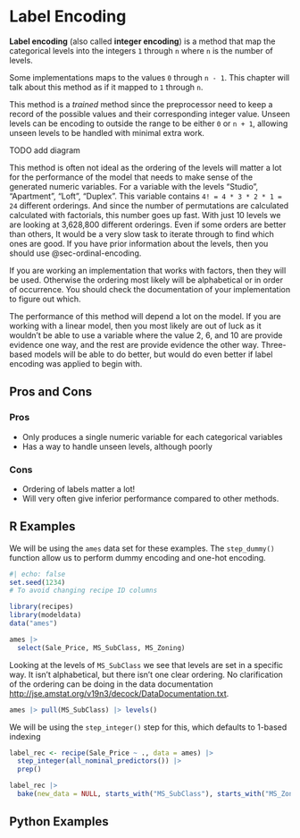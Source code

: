 # Label Encoding {#sec-label-encoding}

**Label encoding** (also called **integer encoding**) is a method that map the categorical levels into the integers `1` through `n` where `n` is the number of levels.

::: callout-note
Some implementations maps to the values `0` through `n - 1`. This chapter will talk about this method as if it mapped to `1` through `n`.
:::

This method is a *trained* method since the preprocessor need to keep a record of the possible values and their corresponding integer value. Unseen levels can be encoding to outside the range to be either `0` or `n + 1`, allowing unseen levels to be handled with minimal extra work.

TODO add diagram

This method is often not ideal as the ordering of the levels will matter a lot for the performance of the model that needs to make sense of the generated numeric variables. For a variable with the levels "Studio", "Apartment", "Loft", "Duplex". This variable contains `4! = 4 * 3 * 2 * 1 = 24` different orderings. And since the number of permutations are calculated calculated with factorials, this number goes up fast. With just 10 levels we are looking at 3,628,800 different orderings. Even if some orders are better than others, It would be a very slow task to iterate through to find which ones are good. If you have prior information about the levels, then you should use @sec-ordinal-encoding.

If you are working an implementation that works with factors, then they will be used. Otherwise the ordering most likely will be alphabetical or in order of occurrence. You should check the documentation of your implementation to figure out which.

The performance of this method will depend a lot on the model. If you are working with a linear model, then you most likely are out of luck as it wouldn't be able to use a variable where the value 2, 6, and 10 are provide evidence one way, and the rest are provide evidence the other way. Three-based models will be able to do better, but would do even better if label encoding was applied to begin with.

## Pros and Cons

### Pros

-   Only produces a single numeric variable for each categorical variables
-   Has a way to handle unseen levels, although poorly

### Cons

-   Ordering of labels matter a lot!
-   Will very often give inferior performance compared to other methods.

## R Examples

We will be using the `ames` data set for these examples. The `step_dummy()` function allow us to perform dummy encoding and one-hot encoding.

```r
#| echo: false
set.seed(1234)
# To avoid changing recipe ID columns
```

```r
library(recipes)
library(modeldata)
data("ames")

ames |>
  select(Sale_Price, MS_SubClass, MS_Zoning)
```

Looking at the levels of `MS_SubClass` we see that levels are set in a specific way. It isn't alphabetical, but there isn't one clear ordering. No clarification of the ordering can be doing in the data documentation <http://jse.amstat.org/v19n3/decock/DataDocumentation.txt>.

```r
ames |> pull(MS_SubClass) |> levels()
```

We will be using the `step_integer()` step for this, which defaults to 1-based indexing

```r
label_rec <- recipe(Sale_Price ~ ., data = ames) |>
  step_integer(all_nominal_predictors()) |>
  prep()

label_rec |>
  bake(new_data = NULL, starts_with("MS_SubClass"), starts_with("MS_Zoning"))
```

## Python Examples

